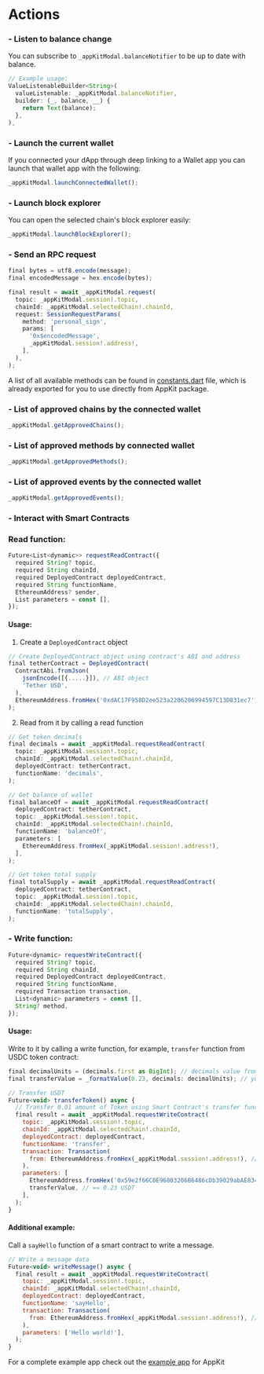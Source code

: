 # Actions

### - Listen to balance change

You can subscribe to `_appKitModal.balanceNotifier` to be up to date with balance.

```javascript
// Example usage:
ValueListenableBuilder<String>(
  valueListenable: _appKitModal.balanceNotifier,
  builder: (_, balance, __) {
    return Text(balance);
  },
),

```

### - Launch the current wallet

If you connected your dApp through deep linking to a Wallet app you can launch that wallet app with the following:

```javascript
_appKitModal.launchConnectedWallet();
```

### - Launch block explorer

You can open the selected chain's block explorer easily:

```javascript
_appKitModal.launchBlockExplorer();
```

### - Send an RPC request

```javascript
final bytes = utf8.encode(message);
final encodedMessage = hex.encode(bytes);

final result = await _appKitModal.request(
  topic: _appKitModal.session!.topic,
  chainId: _appKitModal.selectedChain!.chainId,
  request: SessionRequestParams(
    method: 'personal_sign',
    params: [
      '0x$encodedMessage',
      _appKitModal.session!.address!,
    ],
  ),
);
```

A list of all available methods can be found in [constants.dart](https://github.com/reown-com/reown_flutter/blob/master/packages/reown_core/lib/utils/constants.dart#L70) file, which is already exported for you to use directly from AppKit package.

### - List of approved chains by the connected wallet

```javascript
_appKitModal.getApprovedChains();
```

### - List of approved methods by connected wallet

```javascript
_appKitModal.getApprovedMethods();
```

### - List of approved events by the connected wallet

```javascript
_appKitModal.getApprovedEvents();
```

### - Interact with Smart Contracts

### Read function:

```javascript
Future<List<dynamic>> requestReadContract({
  required String? topic,
  required String chainId,
  required DeployedContract deployedContract,
  required String functionName,
  EthereumAddress? sender,
  List parameters = const [],
});
```

#### Usage:

1. Create a `DeployedContract` object

```javascript
// Create DeployedContract object using contract's ABI and address
final tetherContract = DeployedContract(
  ContractAbi.fromJson(
    jsonEncode([{.....}]), // ABI object
    'Tether USD',
  ),
  EthereumAddress.fromHex('0xdAC17F958D2ee523a2206206994597C13D831ec7'), // https://etherscan.io/token/0xdAC17F958D2ee523a2206206994597C13D831ec7
);
```

2. Read from it by calling a read function

```javascript
// Get token decimals
final decimals = await _appKitModal.requestReadContract(
  topic: _appKitModal.session!.topic,
  chainId: _appKitModal.selectedChain!.chainId,
  deployedContract: tetherContract,
  functionName: 'decimals',
);

// Get balance of wallet
final balanceOf = await _appKitModal.requestReadContract(
  deployedContract: tetherContract,
  topic: _appKitModal.session!.topic,
  chainId: _appKitModal.selectedChain!.chainId,
  functionName: 'balanceOf',
  parameters: [
    EthereumAddress.fromHex(_appKitModal.session!.address!),
  ],
);

// Get token total supply
final totalSupply = await _appKitModal.requestReadContract(
  deployedContract: tetherContract,
  topic: _appKitModal.session!.topic,
  chainId: _appKitModal.selectedChain!.chainId,
  functionName: 'totalSupply',
);
```

### - Write function:

```javascript
Future<dynamic> requestWriteContract({
  required String? topic,
  required String chainId,
  required DeployedContract deployedContract,
  required String functionName,
  required Transaction transaction,
  List<dynamic> parameters = const [],
  String? method,
});
```

#### Usage:

Write to it by calling a write function, for example, `transfer` function from USDC token contract:

```javascript
final decimalUnits = (decimals.first as BigInt); // decimals value from `decimals` contract function
final transferValue = _formatValue(0.23, decimals: decimalUnits); // your format value function

// Transfer USDT
Future<void> transferToken() async {
  // Transfer 0.01 amount of Token using Smart Contract's transfer function
  final result = await _appKitModal.requestWriteContract(
    topic: _appKitModal.session!.topic,
    chainId: _appKitModal.selectedChain!.chainId,
    deployedContract: deployedContract,
    functionName: 'transfer',
    transaction: Transaction(
      from: EthereumAddress.fromHex(_appKitModal.session!.address!), // sender address
    ),
    parameters: [
      EthereumAddress.fromHex('0x59e2f66C0E96803206B6486cDb39029abAE834c0'), // recipient address
      transferValue, // == 0.23 USDT
    ],
  );
}

```

#### Additional example:

Call a `sayHello` function of a smart contract to write a message.

```javascript
// Write a message data
Future<void> writeMessage() async {
  final result = await _appKitModal.requestWriteContract(
    topic: _appKitModal.session!.topic,
    chainId: _appKitModal.selectedChain!.chainId,
    deployedContract: deployedContract,
    functionName: 'sayHello',
    transaction: Transaction(
      from: EthereumAddress.fromHex(_appKitModal.session!.address!), // sender address
    ),
    parameters: ['Hello world!'],
  );
}
```

For a complete example app check out the [example app](https://github.com/reown-com/reown_flutter/blob/master/packages/reown_appkit/example/modal/lib/services/eip155_service.dart) for AppKit
